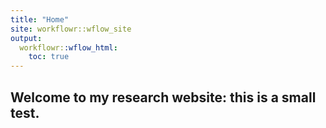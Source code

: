 ```yaml
---
title: "Home"
site: workflowr::wflow_site
output:
  workflowr::wflow_html:
    toc: true
---
```


## Welcome to my research website: this is a small test.
